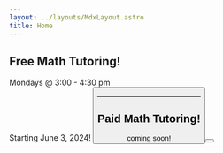 ```yaml
---
layout: ../layouts/MdxLayout.astro
title: Home
---
```



## Free Math Tutoring!

<span class="tutoring-when">
  <Icon name="calendar-check" />
  Mondays @ 3:00 - 4:30 pm
  <br />
  Starting June 3, 2024!
</span>

<Button text="Find out more!" link="/tutoring" />

---

## Paid Math Tutoring!

<span class="tutoring-when">
  <Icon name="calendar-check" />
  coming soon!
</span>

<Button text="Find out more!" link="/tutoring#paid-tutoring" />
